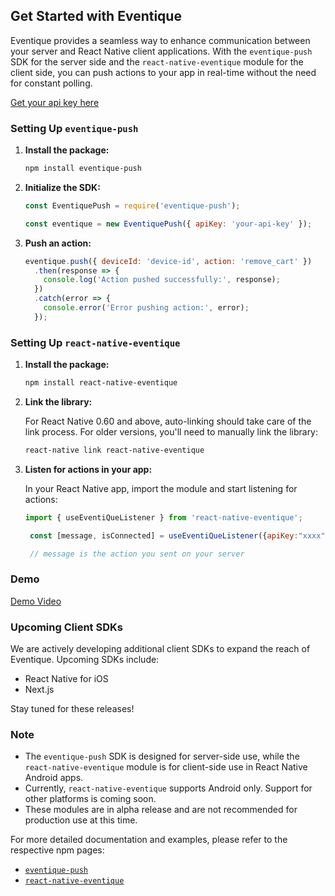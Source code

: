
## Get Started with Eventique

Eventique provides a seamless way to enhance communication between your server and React Native client applications. With the `eventique-push` SDK for the server side and the `react-native-eventique` module for the client side, you can push actions to your app in real-time without the need for constant polling.

[Get your api key here](https://eventique-admin-theta.vercel.app)


### Setting Up `eventique-push`

1. **Install the package:**

   ```bash
   npm install eventique-push
   ```

2. **Initialize the SDK:**

   ```javascript
   const EventiquePush = require('eventique-push');

   const eventique = new EventiquePush({ apiKey: 'your-api-key' });
   ```

3. **Push an action:**

   ```javascript
   eventique.push({ deviceId: 'device-id', action: 'remove_cart' })
     .then(response => {
       console.log('Action pushed successfully:', response);
     })
     .catch(error => {
       console.error('Error pushing action:', error);
     });
   ```

### Setting Up `react-native-eventique`

1. **Install the package:**

   ```bash
   npm install react-native-eventique
   ```

2. **Link the library:**

   For React Native 0.60 and above, auto-linking should take care of the link process. For older versions, you'll need to manually link the library:

   ```bash
   react-native link react-native-eventique
   ```

3. **Listen for actions in your app:**

   In your React Native app, import the module and start listening for actions:

   ```javascript
   import { useEventiQueListener } from 'react-native-eventique';

    const [message, isConnected] = useEventiQueListener({apiKey:"xxxx"});

    // message is the action you sent on your server
   ```

### Demo

[Demo Video](https://youtube.com/shorts/9ELUmCXJ9hc)



### Upcoming Client SDKs

We are actively developing additional client SDKs to expand the reach of Eventique. Upcoming SDKs include:

- React Native for iOS
- Next.js



Stay tuned for these releases!
### Note

- The `eventique-push` SDK is designed for server-side use, while the `react-native-eventique` module is for client-side use in React Native Android apps.
- Currently, `react-native-eventique` supports Android only. Support for other platforms is coming soon.
- These modules are in alpha release and are not recommended for production use at this time.

For more detailed documentation and examples, please refer to the respective npm pages:
- [`eventique-push`](https://www.npmjs.com/package/eventique-push)
- [`react-native-eventique`](https://www.npmjs.com/package/react-native-eventique)
